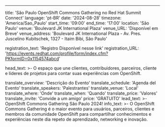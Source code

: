 ---
title: 'São Paulo OpenShift Commons Gathering no Red Hat Summit Connect'
language: 'pt-BR'
date: '2024-08-28'
timezone: 'America/Sao_Paulo'
start_time: '09:00'
end_time: '17:00'
location: 'São Paulo'
venue: 'Boulevard JK International Plaza'
venue_URL: 'Disponível em Breve'
venue_address: 'Boulevard JK International Plaza - Av. Pres. Juscelino Kubitschek, 1327 - Itaim Bibi, São Paulo'

registration_text: 'Registro Disponível nesse link'
registration_URL: 'https://events.redhat.com/profile/form/index.cfm?PKformID=0x1154574abcd'

head_text: >-
  O espaço que une clientes, contribuidores, parceiros, cliente e líderes de projetos para contar suas experiências com OpenShift.

translate_overview: 'Descrição do Evento'
translate_schedule: 'Agenda del Evento'
translate_speakers: 'Palestrantes'
translate_venue: 'Local'
translate_where: 'Onde'
translate_when: 'Quando'
translate_price: 'Valores'
translate_invite: 'Convide a um amigo'
price: 'GRATUITO'
lead_text: >-
  OpenShift Commons Gathering São Paulo 2024!
info_text: >-
  O OpenShift Commons Gathering é o maior evento para usuários, parceiros, clientes e membros da comunidade OpenShift para compartilhar conhecimentos e experiências neste dia repeto de aprendizado, networking e inovação.
